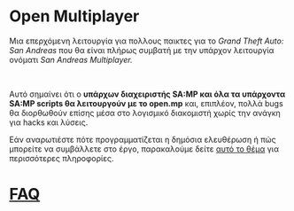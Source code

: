 # Open Multiplayer

Μια επερχόμενη λειτουργία για πολλους παικτες για το _Grand Theft Auto: San Andreas_ που θα είναι πλήρως συμβατή με την υπάρχον λειτουργία ονόματι _San Andreas Multiplayer._

<br />

Αυτό σημαίνει ότι ο **υπάρχων διαχειριστής SA:MP και όλα τα υπάρχοντα SA:MP scripts θα λειτουργούν με το open.mp** και, επιπλέον, πολλά bugs θα διορθωθούν επίσης μέσα στο λογισμικό διακομιστή χωρίς την ανάγκη για hacks και λύσεις.

Εάν αναρωτιέστε πότε προγραμματίζεται η δημόσια ελευθέρωση ή πώς μπορείτε να συμβάλλετε στο έργο, παρακαλούμε δείτε <a href="https://www.burgershot.gg/showthread.php?tid=99">αυτό το θέμα</a> για περισσότερες πληροφορίες.

# [FAQ](/faq?lang=gr)
